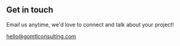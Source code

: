 ## Get in touch

Email us anytime, we'd love to connect and talk about your project!

[hello@gomtlconsulting.com](mailto:hello@gomtlconsulting.com)
